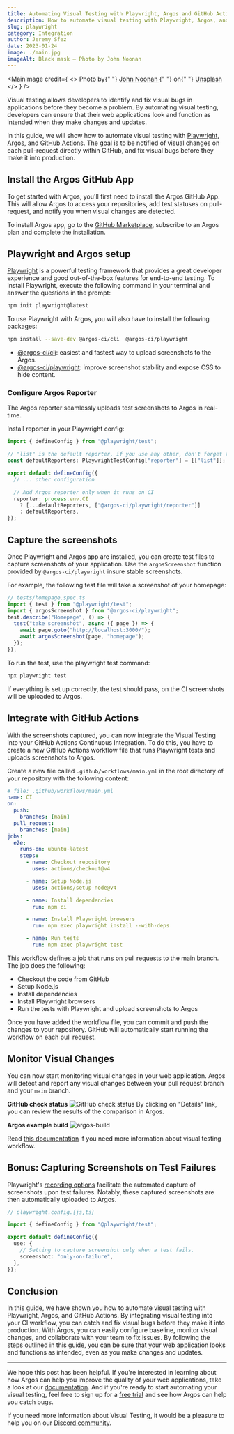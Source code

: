 ```yaml
---
title: Automating Visual Testing with Playwright, Argos and GitHub Actions
description: How to automate visual testing with Playwright, Argos, and GitHub CI to review pull-request's visual changes and fix bugs before they make it into production.
slug: playwright
category: Integration
author: Jeremy Sfez
date: 2023-01-24
image: ./main.jpg
imageAlt: Black mask — Photo by John Noonan
---
```


<MainImage
  credit={
    <>
      Photo by{" "}
      <a href="https://unsplash.com/@theonlynoonan?utm_source=unsplash&utm_medium=referral&utm_content=creditCopyText">
        John Noonan
      </a>{" "}
      on{" "}
      <a href="https://unsplash.com/fr/photos/QM_LE41VJJ4?utm_source=unsplash&utm_medium=referral&utm_content=creditCopyText">
        Unsplash
      </a>
    </>
  }
/>

Visual testing allows developers to identify and fix visual bugs in applications before they become a problem. By automating visual testing, developers can ensure that their web applications look and function as intended when they make changes and updates.

In this guide, we will show how to automate visual testing with [Playwright](https://playwright.dev/docs/intro), [Argos](https://argos-ci.com/), and [GitHub Actions](https://github.com/features/actions). The goal is to be notified of visual changes on each pull-request directly within GitHub, and fix visual bugs before they make it into production.

## Install the Argos GitHub App

To get started with Argos, you'll first need to install the Argos GitHub App. This will allow Argos to access your repositories, add test statuses on pull-request, and notify you when visual changes are detected.

To install Argos app, go to the [GitHub Marketplace](https://github.com/marketplace/argos-ci), subscribe to an Argos plan and complete the installation.

## Playwright and Argos setup

[Playwright](https://playwright.dev/docs/intro) is a powerful testing framework that provides a great developer experience and good out-of-the-box features for end-to-end testing. To install Playwright, execute the following command in your terminal and answer the questions in the prompt:

```sh
npm init playwright@latest
```

To use Playwright with Argos, you will also have to install the following packages:

```sh
npm install --save-dev @argos-ci/cli  @argos-ci/playwright
```

- [@argos-ci/cli](https://argos-ci.com/docs/argos-cli): easiest and fastest way to upload screenshots to the Argos.
- [@argos-ci/playwright](https://argos-ci.com/docs/playwright): improve screenshot stability and expose CSS to hide content.

### Configure Argos Reporter

The Argos reporter seamlessly uploads test screenshots to Argos in real-time.

Install reporter in your Playwright config:

```typescript
import { defineConfig } from "@playwright/test";

// "list" is the default reporter, if you use any other, don't forget to add it back
const defaultReporters: PlaywrightTestConfig["reporter"] = [["list"]];

export default defineConfig({
  // ... other configuration

  // Add Argos reporter only when it runs on CI
  reporter: process.env.CI
    ? [...defaultReporters, ["@argos-ci/playwright/reporter"]]
    : defaultReporters,
});
```

## Capture the screenshots

Once Playwright and Argos app are installed, you can create test files to capture screenshots of your application. Use the `argosScreenshot` function provided by `@argos-ci/playwright` insure stable screenshots.

For example, the following test file will take a screenshot of your homepage:

```js
// tests/homepage.spec.ts
import { test } from "@playwright/test";
import { argosScreenshot } from "@argos-ci/playwright";
test.describe("Homepage", () => {
  test("take screenshot", async ({ page }) => {
    await page.goto("http://localhost:3000/");
    await argosScreenshot(page, "homepage");
  });
});
```

To run the test, use the playwright test command:

```sh
npx playwright test
```

If everything is set up correctly, the test should pass, on the CI screenshots will be uploaded to Argos.

## Integrate with GitHub Actions

With the screenshots captured, you can now integrate the Visual Testing into your GitHub Actions Continuous Integration. To do this, you have to create a new GitHub Actions workflow file that runs Playwright tests and uploads screenshots to Argos.

Create a new file called `.github/workflows/main.yml` in the root directory of your repository with the following content:

```yml
# file: .github/workflows/main.yml
name: CI
on:
  push:
    branches: [main]
  pull_request:
    branches: [main]
jobs:
  e2e:
    runs-on: ubuntu-latest
    steps:
      - name: Checkout repository
        uses: actions/checkout@v4

      - name: Setup Node.js
        uses: actions/setup-node@v4

      - name: Install dependencies
        run: npm ci

      - name: Install Playwright browsers
        run: npm exec playwright install --with-deps

      - name: Run tests
        run: npm exec playwright test
```

This workflow defines a job that runs on pull requests to the main branch. The job does the following:

- Checkout the code from GitHub
- Setup Node.js
- Install dependencies
- Install Playwright browsers
- Run the tests with Playwright and upload screenshots to Argos

Once you have added the workflow file, you can commit and push the changes to your repository. GitHub will automatically start running the workflow on each pull request.

## Monitor Visual Changes

You can now start monitoring visual changes in your web application. Argos will detect and report any visual changes between your pull request branch and your `main` branch.

**GitHub check status**
![GitHub check status](https://res.cloudinary.com/smooth/image/upload/c_scale,w_700,dpr_2/v1674471231/Argos/github-check-status.png)
By clicking on "Details" link, you can review the results of the comparison in Argos.

**Argos example build**
![argos-build](https://res.cloudinary.com/smooth/image/upload/v1674471477/Argos/argos-build-example.png)

Read [this documentation](https://argos-ci.com/docs/visual-testing) if you need more information about visual testing workflow.

## Bonus: Capturing Screenshots on Test Failures

Playwright's [recording options](https://playwright.dev/docs/test-use-options#recording-options) facilitate the automated capture of screenshots upon test failures. Notably, these captured screenshots are then automatically uploaded to Argos.

```ts
// playwright.config.{js,ts}

import { defineConfig } from "@playwright/test";

export default defineConfig({
  use: {
    // Setting to capture screenshot only when a test fails.
    screenshot: "only-on-failure",
  },
});
```

## Conclusion

In this guide, we have shown you how to automate visual testing with Playwright, Argos, and GitHub Actions. By integrating visual testing into your CI workflow, you can catch and fix visual bugs before they make it into production. With Argos, you can easily configure baseline, monitor visual changes, and collaborate with your team to fix issues. By following the steps outlined in this guide, you can be sure that your web application looks and functions as intended, even as you make changes and updates.

---

We hope this post has been helpful. If you're interested in learning about how Argos can help you improve the quality of your web applications, take a look at our [documentation](https://argos-ci.com/docs/installation). And if you're ready to start automating your visual testing, feel free to sign up for a [free trial](https://github.com/marketplace/argos-ci) and see how Argos can help you catch bugs.

If you need more information about Visual Testing, it would be a pleasure to help you on our [Discord community](https://argos-ci.com/discord).
